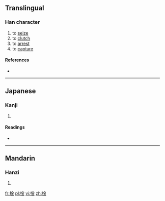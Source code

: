 ==Translingual==

===Han character===
{{Han char|rn=64|rad=手|as=08|sn=11|four=|canj=手金 (QC), X手金 (XQC)}}

# to [[seize]]
# to [[clutch]]
# to [[arrest]]
# to [[capture]]

====References====
* {{Han ref|kx=0434.270|dkj=12183|dj=0784.080|hdz=31900.050|uh=6366|ud=25446}}

----

==Japanese==

===Kanji===
{{ja-kanji|grade=|rs=手08}}

# {{defn|Japanese|sort=手08}}

====Readings====
* {{ja-readings|on=[[きん]] (kin), [[ごん]] (gon)|kun=[[かたくとる]] (katakutoru)}}

----

==Mandarin==

===Hanzi===
{{cmn-hanzi|pin=[[qín]] ([[qin2]])|wg=ch'in<sup>2</sup>}}

# {{defn|Mandarin|sort=手08}}

[[fr:捦]]
[[pl:捦]]
[[vi:捦]]
[[zh:捦]]